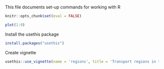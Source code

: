 This file documents set-up commands for working with R

```r
knitr::opts_chunk$set(eval = FALSE)
```

```r
plot(1:9)
```

Install the usethis package

```r
install.packages("usethis")
```

Create vignette
```r
usethis::use_vignette(name = 'regions', title = 'Transport regions in the UK')
```


